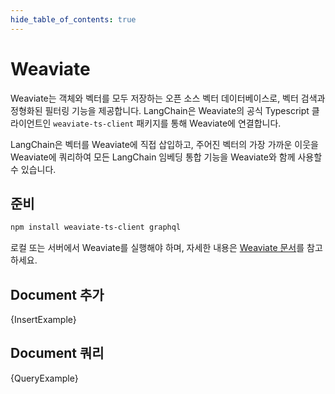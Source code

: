 ```yaml
---
hide_table_of_contents: true
---
```



# Weaviate

Weaviate는 객체와 벡터를 모두 저장하는 오픈 소스 벡터 데이터베이스로, 벡터 검색과 정형화된 필터링 기능을 제공합니다. LangChain은 Weaviate의 공식 Typescript 클라이언트인 `weaviate-ts-client` 패키지를 통해 Weaviate에 연결합니다.

LangChain은 벡터를 Weaviate에 직접 삽입하고, 주어진 벡터의 가장 가까운 이웃을 Weaviate에 쿼리하여 모든 LangChain 임베딩 통합 기능을 Weaviate와 함께 사용할 수 있습니다.

## 준비

```bash npm2yarn
npm install weaviate-ts-client graphql
```

로컬 또는 서버에서 Weaviate를 실행해야 하며, 자세한 내용은 [Weaviate 문서](https://weaviate.io/developers/weaviate/installation)를 참고하세요.

## Document 추가


<CodeBlock language="typescript">{InsertExample}</CodeBlock>

## Document 쿼리


<CodeBlock language="typescript">{QueryExample}</CodeBlock>
